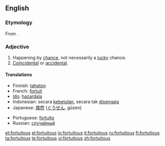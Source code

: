 ==English==

===Etymology===
From {{etyl|la}} {{term|fortuitus|fōrtuītus|lang=la}}.

===Adjective===
{{en-adj}}

# Happening by [[chance]], not necessarily a [[lucky]] chance.
# [[coincidental|Coincidental]] or [[accidental]].

====Translations====
{{rfc-trans}}
{{trans-top|}}
* Finnish: [[tahaton]]
* French: [[fortuit]]
* [[Ido]]: [[hazardala]]
* Indonesian: secara [[betul|kebetulan]], secara tak [[sengaja|disengaja]]
* Japanese: [[偶然]] ([[ぐうぜん]], gūzen)
{{trans-mid}}
* Portuguese: [[fortuito]]
* Russian: [[случайный]]
{{trans-bottom}}

[[et:fortuitous]]
[[el:fortuitous]]
[[io:fortuitous]]
[[it:fortuitous]]
[[ru:fortuitous]]
[[fi:fortuitous]]
[[ta:fortuitous]]
[[te:fortuitous]]
[[vi:fortuitous]]
[[zh:fortuitous]]